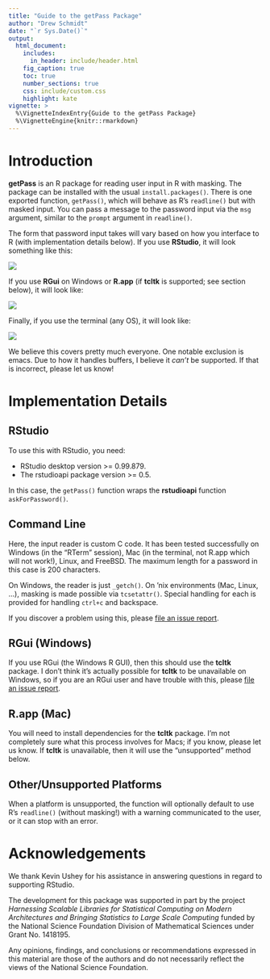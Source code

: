 ```yaml
---
title: "Guide to the getPass Package"
author: "Drew Schmidt"
date: "`r Sys.Date()`"
output:
  html_document:
    includes:
      in_header: include/header.html
    fig_caption: true
    toc: true
    number_sections: true
    css: include/custom.css
    highlight: kate
vignette: >
  %\VignetteIndexEntry{Guide to the getPass Package}
  %\VignetteEngine{knitr::rmarkdown}
---
```




# Introduction

**getPass** is an R package for reading user input in R with masking.  The package can be installed with the usual `install.packages()`.  There is one exported function, `getPass()`, which will behave as R's `readline()` but with masked input.  You can pass a message to the password input via the `msg` argument, similar to the `prompt` argument in `readline()`.

The form that password input takes will vary based on how you interface to R (with implementation details below).  If you use **RStudio**, it will look something like this:

![](./pics/rstudio.png)

If you use **RGui** on Windows or **R.app** (if **tcltk** is supported; see section below), it will look like:

![](./pics/tcltk.png)

Finally, if you use the terminal (any OS), it will look like:

![](./pics/cli.png)

We believe this covers pretty much everyone.  One notable exclusion is emacs.  Due to how it handles buffers, I believe it *can't* be supported.  If that is incorrect, please let us know!




# Implementation Details

## RStudio
To use this with RStudio, you need:

* RStudio desktop version >= 0.99.879.
* The rstudioapi package version >= 0.5.

In this case, the `getPass()` function wraps the **rstudioapi** function `askForPassword()`.

## Command Line
Here, the input reader is custom C code.  It has been tested successfully on Windows (in the "RTerm" session), Mac (in the terminal, not R.app which will not work!), Linux, and FreeBSD.  The maximum length for a password in this case is 200 characters.

On Windows, the reader is just `_getch()`.  On 'nix environments (Mac, Linux, ...), masking is made possible via `tcsetattr()`.  Special handling for each is provided for handling `ctrl+c` and backspace.

If you discover a problem using this, please [file an issue report](https://github.com/wrathematics/getPass/issues).

## RGui (Windows)
If you use RGui (the Windows R GUI), then this should use the **tcltk** package.  I don't think it's actually possible for **tcltk** to be unavailable on Windows, so if you are an RGui user and have trouble with this, please [file an issue report](https://github.com/wrathematics/getPass/issues).

## R.app (Mac)
You will need to install dependencies for the **tcltk** package.  I'm not completely sure what this process involves for Macs; if you know, please let us know.  If **tcltk** is unavailable, then it will use the "unsupported" method below.

## Other/Unsupported Platforms
When a platform is unsupported, the function will optionally default to use R's `readline()` (without masking!) with a warning communicated to the user, or it can stop with an error.





# Acknowledgements

We thank Kevin Ushey for his assistance in answering questions in regard to supporting RStudio.

The development for this package was supported in part by the project *Harnessing Scalable Libraries for Statistical Computing on Modern Architectures and Bringing Statistics to Large Scale Computing* funded by the National Science Foundation Division of Mathematical Sciences under Grant No. 1418195.

Any opinions, findings, and conclusions or recommendations expressed in this material are those of the authors and do not necessarily reflect the views of the National Science Foundation.





<script language="JavaScript" src="include/headers.js"></script>
